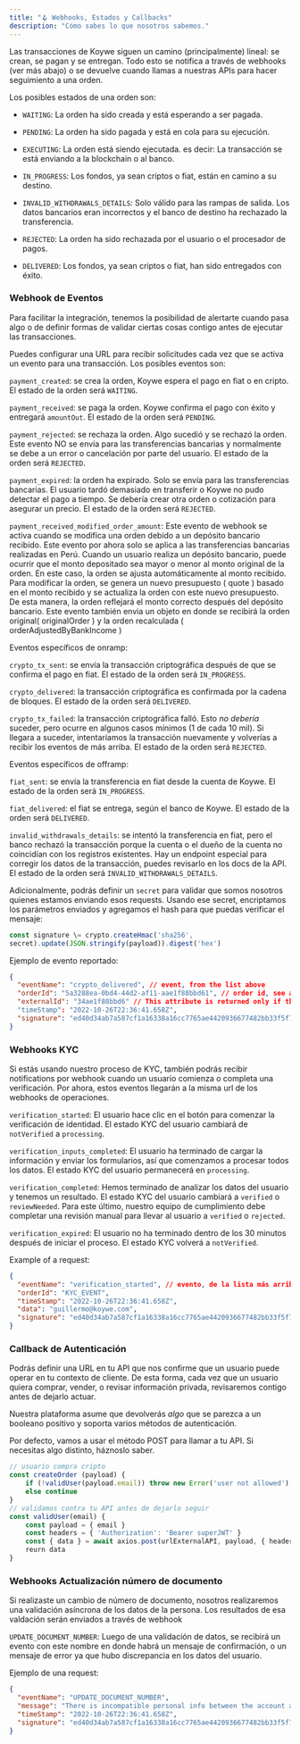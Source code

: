 ```yaml
---
title: "🪝 Webhooks, Estados y Callbacks"
description: "Cómo sabes lo que nosotros sabemos."
---
```


Las transacciones de Koywe siguen un camino (principalmente) lineal: se crean, se pagan y se entregan.
Todo esto se notifica a través de webhooks (ver más abajo) o se devuelve cuando llamas a nuestras APIs
para hacer seguimiento a una orden.

Los posibles estados de una orden son:

- `WAITING`: La orden ha sido creada y está esperando a ser pagada.

- `PENDING`: La orden ha sido pagada y está en cola para su ejecución.

- `EXECUTING`: La orden está siendo ejecutada. es decir: La transacción se está enviando a la blockchain o al banco.

- `IN_PROGRESS`: Los fondos, ya sean criptos o fiat, están en camino a su destino.

- `INVALID_WITHDRAWALS_DETAILS`: Solo válido para las rampas de salida. Los datos bancarios eran incorrectos y el banco de destino ha rechazado la transferencia.

- `REJECTED`: La orden ha sido rechazada por el usuario o el procesador de pagos.

- `DELIVERED`: Los fondos, ya sean criptos o fiat, han sido entregados con éxito.

### Webhook de Eventos

Para facilitar la integración, tenemos la posibilidad de alertarte cuando pasa
algo o de definir formas de validar ciertas cosas contigo antes de ejecutar las
transacciones.

Puedes configurar una URL para recibir solicitudes cada vez que se activa un evento para una transacción. Los posibles eventos
son:

`payment_created`: se crea la orden, Koywe espera el pago en fiat o en cripto. El estado de la orden será `WAITING`.

`payment_received`: se paga la orden. Koywe confirma el pago con éxito y entregará `amountOut`. El estado de la orden será `PENDING`.

`payment_rejected`: se rechaza la orden. Algo sucedió y se rechazó la orden. Este evento NO se envía para las transferencias
bancarias y normalmente se debe a un error o cancelación por parte del usuario. El estado de la orden será `REJECTED`.

`payment_expired`: la orden ha expirado. Solo se envía para las transferencias bancarias. El usuario tardó demasiado
en transferir o Koywe no pudo detectar el pago a tiempo. Se debería crear otra orden o cotización para asegurar un precio.
El estado de la orden será `REJECTED`.

`payment_received_modified_order_amount`: Este evento de webhook se activa cuando se modifica una orden debido a un depósito bancario recibido. Este evento por ahora solo se aplica a las transferencias bancarias realizadas en Perú.
Cuando un usuario realiza un depósito bancario, puede ocurrir que el monto depositado sea mayor o menor al monto original de la orden. En este caso, la orden se ajusta automáticamente al monto recibido.
Para modificar la orden, se genera un nuevo presupuesto ( quote ) basado en el monto recibido y se actualiza la orden con este nuevo presupuesto. De esta manera, la orden reflejará el monto correcto después del depósito bancario.
Este evento también envia un objeto en donde se recibirá la orden original( originalOrder ) y la orden recalculada ( orderAdjustedByBankIncome )

Eventos específicos de onramp:

`crypto_tx_sent`: se envía la transacción criptográfica después de que se confirma el pago en fiat. El estado de la orden será `IN_PROGRESS`.

`crypto_delivered`: la transacción criptográfica es confirmada por la cadena de bloques. El estado de la orden será `DELIVERED`.

`crypto_tx_failed`: la transacción criptográfica falló. Esto <i>no debería</i> suceder, pero ocurre en algunos casos
mínimos (1 de cada 10 mil). Si llegara a suceder, intentaríamos la transacción nuevamente y volverías a recibir los
eventos de más arriba. El estado de la orden será `REJECTED`.

Eventos específicos de offramp:

`fiat_sent`: se envía la transferencia en fiat desde la cuenta de Koywe. El estado de la orden será `IN_PROGRESS`.

`fiat_delivered`: el fiat se entrega, según el banco de Koywe. El estado de la orden será `DELIVERED`.

`invalid_withdrawals_details`: se intentó la transferencia en fiat, pero el banco rechazó la transacción porque la cuenta
o el dueño de la cuenta no coincidían con los registros existentes. Hay un endpoint especial para corregir los datos de la
transacción, puedes revisarlo en los docs de la API. El estado de la orden será `INVALID_WITHDRAWALS_DETAILS`.

Adicionalmente, podrás definir un `secret` para validar que somos nosotros
quienes estamos enviando esos requests. Usando ese secret, encriptamos los
parámetros enviados y agregamos el hash para que puedas verificar el mensaje:

```js
const signature \= crypto.createHmac('sha256',
secret).update(JSON.stringify(payload)).digest('hex')
```

Ejemplo de evento reportado:

```json
{
  "eventName": "crypto_delivered", // event, from the list above
  "orderId": "5a3288ea-0bd4-44d2-af11-aae1f88bbd61", // order id, see above
  "externalId": "34ae1f88bbd6" // This attribute is returned only if the 'externalId' was specified during the order creation process.
  "timeStamp": "2022-10-26T22:36:41.658Z",
  "signature": "ed40d34ab7a587cf1a16338a16cc7765ae4420936677482bb33f5f738e4f7189" // hash
}
```

### Webhooks KYC

Si estás usando nuestro proceso de KYC, también podrás recibir notifications por webhook cuando un usuario comienza o completa una verificación. Por ahora, estos eventos llegarán a la misma url de los webhooks de operaciones.

`verification_started`: El usuario hace clic en el botón para comenzar la verificación de identidad. El estado KYC del usuario cambiará de `notVerified` a `processing`.

`verification_inputs_completed`: El usuario ha terminado de cargar la información y enviar los formularios, así que comenzamos a procesar todos los datos. El estado KYC del usuario permanecerá en `processing`.

`verification_completed`: Hemos terminado de analizar los datos del usuario y tenemos un resultado. El estado KYC del usuario cambiará a `verified` o `reviewNeeded`. Para este último, nuestro equipo de cumplimiento debe completar una revisión manual para llevar al usuario a `verified` o `rejected`.

`verification_expired`: El usuario no ha terminado dentro de los 30 minutos después de iniciar el proceso. El estado KYC volverá a `notVerified`.

Example of a request:

```json
{
  "eventName": "verification_started", // evento, de la lista más arriba
  "orderId": "KYC_EVENT",
  "timeStamp": "2022-10-26T22:36:41.658Z",
  "data": "guillermo@koywe.com",
  "signature": "ed40d34ab7a587cf1a16338a16cc7765ae4420936677482bb33f5f738e4f7189" // hash
}
```

### Callback de Autenticación

Podrás definir una URL en tu API que nos confirme que un usuario puede operar en
tu contexto de cliente. De esta forma, cada vez que un usuario quiera comprar,
vender, o revisar información privada, revisaremos contigo antes de dejarlo
actuar.

Nuestra plataforma asume que devolverás _algo_ que se parezca a un booleano
positivo y soporta varios métodos de autenticación.

<Warning>
  Por defecto, vamos a usar el método POST para llamar a tu API. Si necesitas algo distinto, háznoslo saber.
</Warning>

```js
// usuario compra cripto
const createOrder (payload) {
    if (!validUser(payload.email)) throw new Error('user not allowed');
    else continue
}
// validamos contra tu API antes de dejarlo seguir
const validUser(email) {
    const payload = { email }
    const headers = { 'Authorization': 'Bearer superJWT' }
    const { data } = await axios.post(urlExternalAPI, payload, { headers })
    reurn data
}
```

### Webhooks Actualización número de documento

Si realizaste un cambio de número de documento, nosotros realizaremos una validación asíncrona de los datos de la persona. Los resultados de esa valdación serán enviados a través de webhook

`UPDATE_DOCUMENT_NUMBER`: Luego de una validación de datos, se recibirá un evento con este nombre en donde habrá un mensaje de confirmación, o un mensaje de error ya que hubo discrepancia en los datos del usuario.


Ejemplo de una request:

```json
{
  "eventName": "UPDATE_DOCUMENT_NUMBER",
  "message": "There is incompatible personal info between the account and metamap",
  "timeStamp": "2022-10-26T22:36:41.658Z",
  "signature": "ed40d34ab7a587cf1a16338a16cc7765ae4420936677482bb33f5f738e4f7189" // hash
}
```
